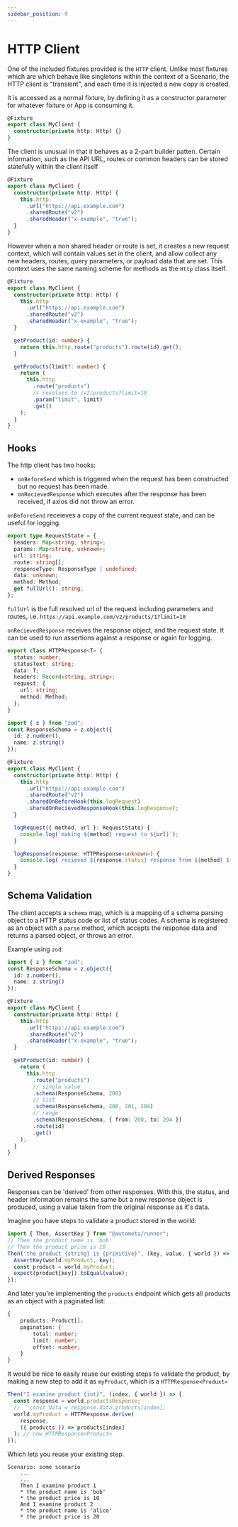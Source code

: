 ```yaml
---
sidebar_position: 9
---
```


# HTTP Client

One of the included fixtures provided is the `HTTP` client. Unlike most
fixtures which are which behave like singletons within the context of
a Scenario, the HTTP client is "transient", and each time it is injected
a new copy is created.

It is accessed as a normal fixture, by defining it as a constructor
parameter for whatever fixture or App is consuming it.

```ts
@Fixture
export class MyClient {
  constructor(private http: Http) {}
}
```

The client is unusual in that it behaves as a 2-part builder patten. Certain information,
such as the API URL, routes or common headers can be stored statefully within the client itself

```ts
@Fixture
export class MyClient {
  constructor(private http: Http) {
    this.http
      .url("https://api.example.com")
      .sharedRoute("v2")
      .sharedHeader("x-example", "true");
  }
}
```

However when a non shared header or route is set, it creates a new request context,
which will contain values set in the client, and allow collect any new headers,
routes, query parameters, or payload data that are set. This context uses the same
naming scheme for methods as the `Http` class itself.

```ts
@Fixture
export class MyClient {
  constructor(private http: Http) {
    this.http
      .url("https://api.example.com")
      .sharedRoute("v2")
      .sharedHeader("x-example", "true");
  }

  getProduct(id: number) {
    return this.http.route("products").route(id).get();
  }

  getProducts(limit?: number) {
    return (
      this.http
        .route("products")
        // resolves to /v2/products?limit=10
        .param("limit", limit)
        .get()
    );
  }
}
```

## Hooks

The http client has two hooks:

- `onBeforeSend` which is triggered when the request has been constructed but no request has been made.
- `onRecievedResponse` which executes after the response has been received, if axios did not throw an error.

`onBeforeSend` receieves a copy of the current request state, and can be useful for logging.

```ts
export type RequestState = {
  headers: Map<string, string>;
  params: Map<string, unknown>;
  url: string;
  route: string[];
  responseType: ResponseType | undefined;
  data: unknown;
  method: Method;
  get fullUrl(): string;
};
```

`fullUrl` is the full resolved url of the request including parameters and routes, i.e.
`https://api.example.com/v2/products/1?limit=10`

`onRecievedResponse` receives the response object, and the request state. It can be used to
run assertions against a response or again for logging.

```ts
export class HTTPResponse<T> {
  status: number;
  statusText: string;
  data: T;
  headers: Record<string, string>;
  request: {
    url: string;
    method: Method;
  };
}
```

```ts
import { z } from "zod";
const ResponseSchema = z.object({
  id: z.number(),
  name: z.string()
});

@Fixture
export class MyClient {
  constructor(private http: Http) {
    this.http
      .url("https://api.example.com")
      .sharedRoute("v2")
      .sharedOnBeforeHook(this.logRequest)
      .sharedOnRecievedResponseHook(this.logResponse);
  }

  logRequest({ method, url }: RequestState) {
    console.log(`making ${method} request to ${url}`);
  }

  logResponse(response: HTTPResponse<unknown>) {
    console.log(`recieved ${response.status} response from ${method} ${url}`);
  }
}
```

## Schema Validation

The client accepts a `schema` map, which is a mapping of a schema parsing object to a HTTP status code
or list of status codes. A schema is registered as an object with a `parse` method, which accepts the
response data and returns a parsed object, or throws an error.

Example using `zod`:

```ts
import { z } from "zod";
const ResponseSchema = z.object({
  id: z.number(),
  name: z.string()
});

@Fixture
export class MyClient {
  constructor(private http: Http) {
    this.http
      .url("https://api.example.com")
      .sharedRoute("v2")
      .sharedHeader("x-example", "true");
  }

  getProduct(id: number) {
    return (
      this.http
        .route("products")
        // single value
        .schema(ResponseSchema, 200)
        // list
        .schema(ResponseSchema, 200, 201, 204)
        // range
        .schema(ResponseSchema, { from: 200, to: 204 })
        .route(id)
        .get()
    );
  }
}
```

## Derived Responses

Responses can be 'derived' from other responses. With this, the status, and header
information remains the same but a new response object is produced, using a value
taken from the original response as it's data.

Imagine you have steps to validate a product stored in the world:

```ts
import { Then, AssertKey } from "@autometa/runner";
// Then the product name is 'bob'
// Then the product price is 10
Then("the product {string} is {primitive}", (key, value, { world }) => {
  AssertKey(world.myProduct, key);
  const product = world.myProduct;
  expect(product[key]).toEqual(value);
});
```

And later you're implementing the `products` endpoint which gets all products
as an object with a paginated list:

```ts
{
    products: Product[];
    pagination: {
        total: number;
        limit: number;
        offset: number;
    }
}
```

It would be nice to easily reuse our existing steps to validate the product, by making
a new step to add it as `myProduct`, which is a `HTTPResponse<Produxt>`

```ts
Then("I examine product {int}", (index, { world }) => {
  const response = world.productsResponse;
  //   const data = response.data.products[index];
  world.myProduct = HTTPResponse.derive(
    response,
    ({ products }) => products[index]
  ); // now HTTPResponse<Product>
});
```

Which lets you reuse your existing step.

```gherkin
Scenario: some scenario
    ...
    ...
    Then I examine product 1
    * the product name is 'bob'
    * the product price is 10
    And I examine product 2
    * the product name is 'alice'
    * the product price is 20
```
